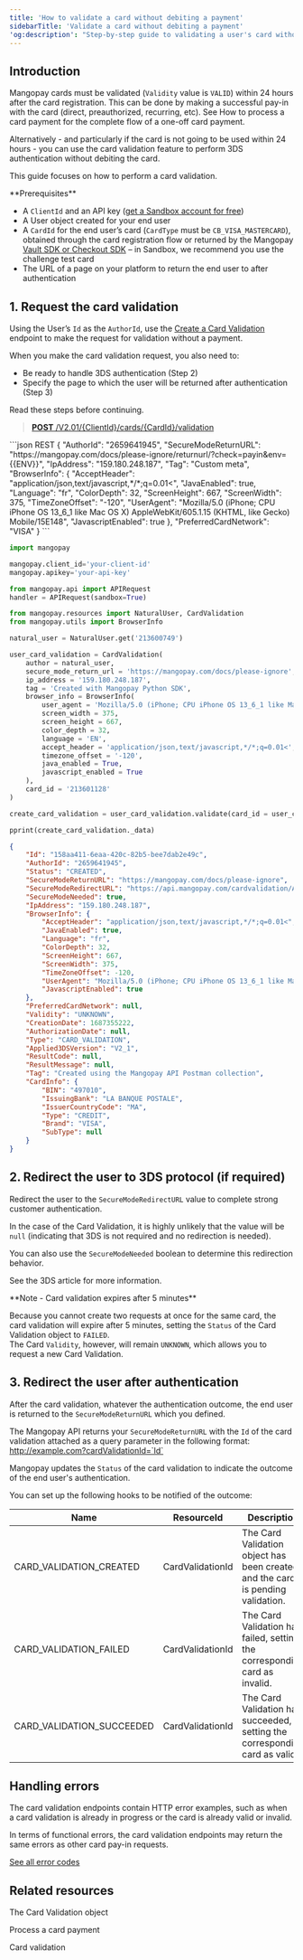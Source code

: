 ```yaml
---
title: 'How to validate a card without debiting a payment'
sidebarTitle: 'Validate a card without debiting a payment'
'og:description': "Step-by-step guide to validating a user's card without debiting a transaction, allowing you to provide a better registration experience."
---
```


## Introduction  

Mangopay cards must be validated (`Validity` value is `VALID`) within 24 hours after the card registration. This can be done by making a successful pay-in with the card (direct, preauthorized, recurring, etc). See How to process a card payment for the complete flow of a one-off card payment.  

Alternatively - and particularly if the card is not going to be used within 24 hours - you can use the card validation feature to perform 3DS authentication without debiting the card.  

This guide focuses on how to perform a card validation.  

<Info>
**Prerequisites**

- A `ClientId` and an API key ([get a Sandbox account for free](https://hub.mangopay.com/))
- A User object created for your end user 
- A `CardId` for the end user’s card (`CardType` must be `CB_VISA_MASTERCARD`), obtained through the card registration flow or returned by the Mangopay [Vault SDK or Checkout SDK](/sdks/checkout) – in Sandbox, we recommend you use the challenge test card
- The URL of a page on your platform to return the end user to after authentication
</Info>

## 1. Request the card validation  

Using the User’s `Id` as the `AuthorId`, use the [Create a Card Validation](/api-reference/card-validations/create-card-validation) endpoint to make the request for validation without a payment.  

When you make the card validation request, you also need to:  
- Be ready to handle 3DS authentication (Step 2)  
- Specify the page to which the user will be returned after authentication (Step 3)  

Read these steps before continuing.

> [**POST** /V2.01/&lcub;ClientId&rcub;/cards/&lcub;CardId&rcub;/validation](/api-reference/card-validations/create-card-validation)

<CodeGroup>
```json REST
{
    "AuthorId": "2659641945",
    "SecureModeReturnURL": "https://mangopay.com/docs/please-ignore/returnurl/?check=payin&env={{ENV}}",
    "IpAddress": "159.180.248.187",
    "Tag": "Custom meta",
    "BrowserInfo": {
        "AcceptHeader": "application/json,text/javascript,*/*;q=0.01<",
        "JavaEnabled": true,
        "Language": "fr",
        "ColorDepth": 32,
        "ScreenHeight": 667,
        "ScreenWidth": 375,
        "TimeZoneOffset": "-120",
        "UserAgent": "Mozilla/5.0 (iPhone; CPU iPhone OS 13_6_1 like Mac OS X) AppleWebKit/605.1.15 (KHTML, like Gecko) Mobile/15E148",
        "JavascriptEnabled": true
      },
    "PreferredCardNetwork": "VISA"
}
```  

```python Python
import mangopay

mangopay.client_id='your-client-id'
mangopay.apikey='your-api-key'

from mangopay.api import APIRequest
handler = APIRequest(sandbox=True)

from mangopay.resources import NaturalUser, CardValidation
from mangopay.utils import BrowserInfo

natural_user = NaturalUser.get('213600749')

user_card_validation = CardValidation(
    author = natural_user,
    secure_mode_return_url = 'https://mangopay.com/docs/please-ignore',
    ip_address = '159.180.248.187',
    tag = 'Created with Mangopay Python SDK',
    browser_info = BrowserInfo(
        user_agent = 'Mozilla/5.0 (iPhone; CPU iPhone OS 13_6_1 like Mac OS X) AppleWebKit/605.1.15 (KHTML, like Gecko) Mobile/15E148',
        screen_width = 375,
        screen_height = 667,
        color_depth = 32,
        language = 'EN',
        accept_header = 'application/json,text/javascript,*/*;q=0.01<',
        timezone_offset = '-120',
        java_enabled = True,
        javascript_enabled = True
    ),
    card_id = '213601128'
)

create_card_validation = user_card_validation.validate(card_id = user_card_validation.card_id)

pprint(create_card_validation._data)  
```
</CodeGroup>


```json API response
{
    "Id": "158aa411-6eaa-420c-82b5-bee7dab2e49c",
    "AuthorId": "2659641945",
    "Status": "CREATED",
    "SecureModeReturnURL": "https://mangopay.com/docs/please-ignore",
    "SecureModeRedirectURL": "https://api.mangopay.com/cardvalidation/Acs/Redirect?secureSessionToken=0ff144d4-caec-41a9-97dc-b211fd4b237f",
    "SecureModeNeeded": true,
    "IpAddress": "159.180.248.187",
    "BrowserInfo": {
        "AcceptHeader": "application/json,text/javascript,*/*;q=0.01<",
        "JavaEnabled": true,
        "Language": "fr",
        "ColorDepth": 32,
        "ScreenHeight": 667,
        "ScreenWidth": 375,
        "TimeZoneOffset": -120,
        "UserAgent": "Mozilla/5.0 (iPhone; CPU iPhone OS 13_6_1 like Mac OS X) AppleWebKit/605.1.15 (KHTML, like Gecko) Mobile/15E148",
        "JavascriptEnabled": true
    },
    "PreferredCardNetwork": null,
    "Validity": "UNKNOWN",
    "CreationDate": 1687355222,
    "AuthorizationDate": null,
    "Type": "CARD_VALIDATION",
    "Applied3DSVersion": "V2_1",
    "ResultCode": null,
    "ResultMessage": null,
    "Tag": "Created using the Mangopay API Postman collection",
    "CardInfo": {
        "BIN": "497010",
        "IssuingBank": "LA BANQUE POSTALE",
        "IssuerCountryCode": "MA",
        "Type": "CREDIT",
        "Brand": "VISA",
        "SubType": null
    }
}
```  

## 2. Redirect the user to 3DS protocol (if required)  

Redirect the user to the `SecureModeRedirectURL` value to complete strong customer authentication.  

In the case of the Card Validation, it is highly unlikely that the value will be `null` (indicating that 3DS is not required and no redirection is needed).  

You can also use the `SecureModeNeeded` boolean to determine this redirection behavior.  

See the 3DS article for more information.  

<Note>  
**Note - Card validation expires after 5 minutes** 
  
Because you cannot create two requests at once for the same card, the card validation will expire after 5 minutes, setting the `Status` of the Card Validation object to `FAILED`.  
The Card `Validity`, however, will remain `UNKNOWN`, which allows you to request a new Card Validation.  
</Note>  

## 3. Redirect the user after authentication  

After the card validation, whatever the authentication outcome, the end user is returned to the `SecureModeReturnURL` which you defined.  

The Mangopay API returns your `SecureModeReturnURL` with the `Id` of the card validation attached as a query parameter in the following format:<Info> http://example.com?cardValidationId=`Id`</Info>  

Mangopay updates the `Status` of the card validation to indicate the outcome of the end user's authentication.  

You can set up the following hooks to be notified of the outcome:

<table class="html-table">
    <thead>
        <tr>
            <th class="header">Name</th>
            <th class="header">ResourceId</th>
            <th class="header">Description</th>
        </tr>
    </thead>
    <tbody>
        <tr>
            <td class="content">CARD_VALIDATION_CREATED</td>
            <td class="content">CardValidationId</td>
            <td class="content">The Card Validation object has been created and the card is pending validation.</td>
        </tr>
        <tr>
            <td class="content">CARD_VALIDATION_FAILED</td>
            <td class="content">CardValidationId</td>
            <td class="content">The Card Validation has failed, setting the corresponding card as invalid.</td>
        </tr>
        <tr>
            <td class="content">CARD_VALIDATION_SUCCEEDED</td>
            <td class="content">CardValidationId</td>
            <td class="content">The Card Validation has succeeded, setting the corresponding card as valid.</td>
        </tr>
    </tbody>
</table>

## Handling errors  

The card validation endpoints contain HTTP error examples, such as when a card validation is already in progress or the card is already valid or invalid.  

In terms of functional errors, the card validation endpoints may return the same errors as other card pay-in requests. 

[See all error codes](/errors/codes)

## Related resources  

<Card title="Endpoints" href="/api-reference/card-validations/card-validation-object">The Card Validation object</Card>  

<Card title="How to" href="/how-to/process-card-payment">Process a card payment</Card>  

<Card title="Guide">Card validation</Card>